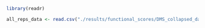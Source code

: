 ```r

library(readr)

all_reps_data <- read.csv("./results/functional_scores/DMS_collapsed_data.csv")


```




```r




```


